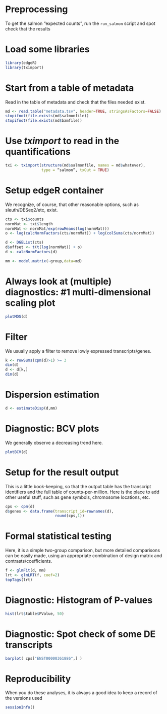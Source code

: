 
# Preprocessing

To get the salmon "expected counts", run the `run_salmon` script and spot check that the results 

# Load some libraries

```r
library(edgeR)
library(tximport)
```

# Start from a table of metadata

Read in the table of metadata and check that the files needed exist.

```r
md <- read.table("metadata.tsv", header=TRUE, stringsAsFactors=FALSE)
stopifnot(file.exists(md$salmonfile))
stopifnot(file.exists(md$bamfile))
```

# Use *tximport* to read in the quantifications

```r
txi <- tximport(structure(md$salmonfile, names = md$whatever), 
                type = “salmon”, txOut = TRUE)
```


# Setup edgeR container

We recognize, of course, that other reasonable options, such as sleuth/DESeq2/etc, exist.

```r
cts <- txi$counts
normMat <- txi$length
normMat <- normMat/exp(rowMeans(log(normMat)))
o <- log(calcNormFactors(cts/normMat)) + log(colSums(cts/normMat))

d <- DGEList(cts)
d$offset <- t(t(log(normMat)) + o)
d <- calcNormFactors(d)

mm <- model.matrix(~group,data=md)
```


# Always look at (multiple) diagnostics:  #1 multi-dimensional scaling plot

```r
plotMDS(d)
```

# Filter

We usually apply a filter to remove lowly expressed transcripts/genes.

```r
k <- rowSums(cpm(d)>1) >= 3
dim(d)
d <- d[k,]
dim(d)
```

# Dispersion estimation


```r
d <- estimateDisp(d,mm)
```

# Diagnostic: BCV plots

We generally observe a decreasing trend here.

```r
plotBCV(d)
```

# Setup for the result output

This is a little book-keeping, so that the output table has the transcript identifiers and the full table of counts-per-million.  Here is the place to add other useful stuff, such as gene symbols, chromosome locations, etc.

```r
cps <- cpm(d)
d$genes <- data.frame(transcript_id=rownames(d), 
                      round(cps,1))
```


# Formal statistical testing

Here, it is a simple two-group comparison, but more detailed comparisons can be easily made, using an appropriate combination of design matrix and contrasts/coefficients.

```r
f <- glmFit(d, mm)
lrt <- glmLRT(f, coef=2)
topTags(lrt)
```

# Diagnostic: Histogram of P-values

```r
hist(lrt$table$PValue, 50)
```


# Diagnostic: Spot check of some DE transcripts
```r
barplot( cps["ENST00000361886",] )
```


# Reproducibility

When you do these analyses, it is always a good idea to keep a record of the versions used

```r
sessionInfo()
```
